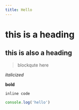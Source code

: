 ```yaml
---
title: Hello
---
```


# this is a heading

## this is also a heading

> blockqute here

_italicized_

**bold**

`inline code`

```js
console.log('hello')
```
